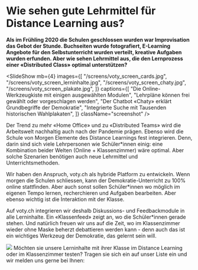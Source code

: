
# Wie sehen gute Lehrmittel für Distance Learning aus?

**Als im Frühling 2020 die Schulen geschlossen wurden war Improvisation das Gebot der Stunde.
Buchseiten wurde fotografiert, E-Learning Angebote für den Selbstunterricht wurden verteilt,
kreative Aufgaben wurden erfunden. Aber wie sehen Lehrmittel aus, die den Lernprozess einer
«Distributed Class» optimal unterstützen?**

<SlideShow
  mb={4}
  images={[
    "/screens/voty_screen_cards.jpg",
    "/screens/voty_screen_lerninhalte.jpg",
    "/screens/voty_screen_chaty.jpg",
    "/screens/voty_screen_plakate.jpg",
  ]}
  captions={[
    "Die Online-Werkzeugkiste mit einigen ausgewählten Modulen",
    "Lehrpläne können frei gewählt oder vorgeschlagen werden",
    "Der Chatbot «Chaty» erklärt Grundbegriffe der Demokratie",
    "Integrierte Suche mit Tausenden historischen Wahlplakaten",
  ]}
  className="screenshot"
/>

Der Trend zu mehr «Home Office» und zu «Distributed Teams» wird die Arbeitswelt nachhaltig
auch nach der Pandemie prägen. Ebenso wird die Schule von Morgen Elemente des Distance
Learnings fest integrieren. Denn, darin sind sich viele Lehrpersonen wie Schüler\*innen einig:
eine Kombination beider Welten (Online + Klassenzimmer) wäre optimal. Aber solche Szenarien
benötigen auch neue Lehrmittel und Unterrichtsmethoden.

Wir haben den Anspruch, voty.ch als hybride Platform zu entwickeln. Wenn morgen die Schulen
schliessen, kann der Demokratie-Unterricht zu 100% online stattfinden. Aber auch sonst sollen
Schüler\*innen wo möglich im eigenen Tempo lernen, recherchieren und Aufgaben bearbeiten.
Aber ebenso wichtig ist die Interaktion mit der Klasse.

Auf voty.ch integrieren wir deshalb Diskussions- und Feedbackmodule in alle Lerninhalte. Ein «Klassenfeed» zeigt an, wo die
Schüler\*innen gerade stehen. Und natürlich freuen wir uns auf die Zeit, wo im Klassenzimmer
wieder ohne Maske beherzt debattieren werden kann - denn auch das ist ein wichtiges Werkzeug
der Demokratie, das gelernt sein will.

<img src="/screens/screen_activities.png" className="screenshot" />

<Info type="info" py={3}>
  Möchten sie unsere Lerninhalte mit ihrer Klasse im Distance Learning oder im
  Klassenzimmer testen? Tragen sie sich ein auf unser Liste ein und wir melden
  uns gerne bei Ihnen:
  <br />
  <br />
  <NewsletterSlim />
</Info>
